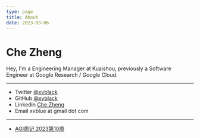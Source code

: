 ```yaml
---
type: page
title: About
date: 2023-03-06
---
```


# Che Zheng

Hey, I'm a Engineering Manager at Kuaishou, previously a Software Engineer at Google Research / Google Cloud.

---

- Twitter [@xvblack](https://twitter.com/xvblack)
- GitHub [@xvblack](https://github.com/xvblack)
- Linkedin [Che Zheng](https://www.linkedin.com/in/chezheng/)
- Email xvblue at gmail dot com

---

- [AGI周记 2023第10周](/posts/agi-w10)